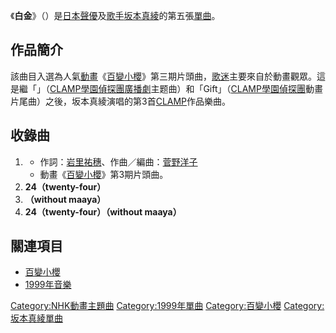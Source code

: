 {{noteTA
|1=zh-cn:百变小樱魔术卡;zh-tw:庫洛魔法使;zh-hk:百變小櫻Magic咭;zh-mo:百變小櫻Magic咭;zh-sg:库洛魔法使;zh-hant:百變小櫻;zh-hans:百变小樱;
}}
{{Otheruses|白金|subject=動畫歌曲|other=白金的其他意思}}
{{unreferenced|time=2013-03-09T18:02:36+00:00}}
{{Infobox Single
| Name        = 白金
| Artist      = [[坂本真綾|坂本真綾]]
| from Album  = 
| Released    = 1999年10月21日
| Cover       = Purachina CDCover.jpg
| Recorded    = 
| Genre       = [[J-POP|J-POP]]
| Length      = 18分3秒
| Label       = [[Victor_Entertainment|Victor Entertainment]]  
| Producer    = [[菅野洋子|菅野洋子]]
| Chart position = 週間最高名次第21名（[[Oricon|Oricon]]）
| Last single  = [[跑_(坂本真綾單曲)|跑]]<br /> (1998年)
| This single  = '''白金'''<br /> (1999年) 
| Next single  = [[指輪|指輪]]<br />(2000年)    
}}
{{japanese|japanese=プラチナ|romaji=Purachina}} 

《'''白金'''》（{{lang|ja|プラチナ}}）是[[日本|日本]][[聲優|聲優]]及[[歌手|歌手]][[坂本真綾|坂本真綾]]的第五張[[單曲|單曲]]。

==作品簡介==
該曲目入選為人氣[[動畫|動畫]]《[[百變小櫻|百變小櫻]]》第三期片頭曲，[[愛好者|歌迷]]主要來自於動畫觀眾。這是繼「{{lang|ja|ボクらの歴史}}」（[[CLAMP學園偵探團|CLAMP學園偵探團]][[廣播劇|廣播劇]]主题曲）和「Gift」（[[CLAMP學園偵探團|CLAMP學園偵探團]]動畫片尾曲）之後，坂本真綾演唱的第3首[[CLAMP|CLAMP]]作品樂曲。

==收錄曲==
# '''{{lang|ja|プラチナ}}'''
#*作詞：[[岩里祐穗|岩里祐穗]]、作曲／編曲：[[菅野洋子|菅野洋子]]
#*動畫《[[百變小櫻|百變小櫻]]》第3期片頭曲。
# '''24（twenty-four）'''
# '''{{lang|ja|プラチナ}}''' '''（without maaya）'''
# '''24（twenty-four）（without maaya）'''

==關連項目==
*[[百變小櫻|百變小櫻]]
*[[1999年音樂|1999年音樂]]

{{Single-stub}}
{{百變小櫻}}
{{坂本真綾}}

{{DEFAULTSORT:Platina}}
[[Category:NHK動畫主題曲|Category:NHK動畫主題曲]]
[[Category:1999年單曲|Category:1999年單曲]]
[[Category:百變小櫻|Category:百變小櫻]]
[[Category:坂本真綾單曲|Category:坂本真綾單曲]]
